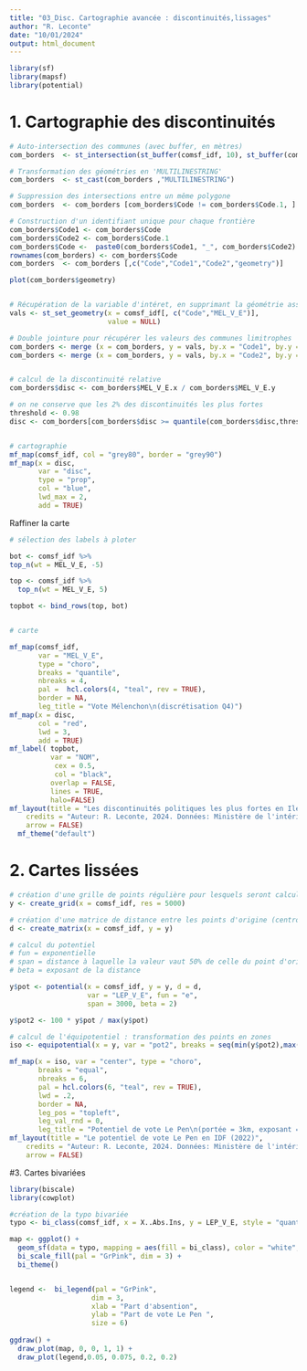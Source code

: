 ---
title: "03_Disc. Cartographie avancée : discontinuités,lissages"
author: "R. Leconte"
date: "10/01/2024"
output: html_document
---
```{r pkg}
library(sf)
library(mapsf)
library(potential)

```

# 1. Cartographie des discontinuités
```{r disc}
# Auto-intersection des communes (avec buffer, en mètres)
com_borders  <- st_intersection(st_buffer(comsf_idf, 10), st_buffer(comsf_idf, 10)) 

# Transformation des géométries en 'MULTILINESTRING'
com_borders  <- st_cast(com_borders ,"MULTILINESTRING")

# Suppression des intersections entre un même polygone
com_borders  <- com_borders [com_borders$Code != com_borders$Code.1, ] 

# Construction d'un identifiant unique pour chaque frontière
com_borders$Code1 <- com_borders$Code
com_borders$Code2 <- com_borders$Code.1
com_borders$Code <-  paste0(com_borders$Code1, "_", com_borders$Code2)
rownames(com_borders) <- com_borders$Code
com_borders  <- com_borders [,c("Code","Code1","Code2","geometry")]

plot(com_borders$geometry)


# Récupération de la variable d'intéret, en supprimant la géométrie associée
vals <- st_set_geometry(x = comsf_idf[, c("Code","MEL_V_E")], 
                        value = NULL)

# Double jointure pour récupérer les valeurs des communes limitrophes
com_borders <- merge (x = com_borders, y = vals, by.x = "Code1", by.y = "Code", all.x = T)
com_borders <- merge (x = com_borders, y = vals, by.x = "Code2", by.y = "Code", all.x = T)


# calcul de la discontinuité relative
com_borders$disc <- com_borders$MEL_V_E.x / com_borders$MEL_V_E.y

# on ne conserve que les 2% des discontinuités les plus fortes
threshold <- 0.98
disc <- com_borders[com_borders$disc >= quantile(com_borders$disc,threshold),]


# cartographie
mf_map(comsf_idf, col = "grey80", border = "grey90")
mf_map(x = disc,
       var = "disc",
       type = "prop",
       col = "blue",
       lwd_max = 2,
       add = TRUE)

```


Raffiner la carte

```{r cartopretty}

# sélection des labels à ploter

bot <- comsf_idf %>% 
top_n(wt = MEL_V_E, -5)

top <- comsf_idf %>% 
  top_n(wt = MEL_V_E, 5)

topbot <- bind_rows(top, bot)


# carte

mf_map(comsf_idf, 
       var = "MEL_V_E", 
       type = "choro", 
       breaks = "quantile",
       nbreaks = 4,
       pal =  hcl.colors(4, "teal", rev = TRUE), 
       border = NA, 
       leg_title = "Vote Mélenchon\n(discrétisation Q4)")
mf_map(x = disc,
       col = "red",
       lwd = 3,
       add = TRUE)
mf_label( topbot, 
          var = "NOM",
           cex = 0.5,
           col = "black",
          overlap = FALSE,
          lines = TRUE,
          halo=FALSE)
mf_layout(title = "Les discontinuités politiques les plus fortes en Ile de France (2022)",
    credits = "Auteur: R. Leconte, 2024. Données: Ministère de l'intérieur, 2022",
    arrow = FALSE)
  mf_theme("default")

```


# 2. Cartes lissées


```{r pot}


# création d'une grille de points régulière pour lesquels seront calculées les valeurs de la variable
y <- create_grid(x = comsf_idf, res = 5000)

# création d'une matrice de distance entre les points d'origine (centroides des communes), et les points de la grille
d <- create_matrix(x = comsf_idf, y = y)

# calcul du potentiel
# fun = exponentielle
# span = distance à laquelle la valeur vaut 50% de celle du point d'origine
# beta = exposant de la distance 

y$pot <- potential(x = comsf_idf, y = y, d = d,
                   var = "LEP_V_E", fun = "e",
                   span = 3000, beta = 2)

y$pot2 <- 100 * y$pot / max(y$pot)

# calcul de l'équipotentiel : transformation des points en zones
iso <- equipotential(x = y, var = "pot2", breaks = seq(min(y$pot2),max(y$pot2), 1), mask = comsf_idf)

mf_map(x = iso, var = "center", type = "choro", 
       breaks = "equal", 
       nbreaks = 6,
       pal = hcl.colors(6, "teal", rev = TRUE),
       lwd = .2,
       border = NA, 
       leg_pos = "topleft",
       leg_val_rnd = 0,
       leg_title = "Potentiel de vote Le Pen\n(portée = 3km, exposant = 2) ")
mf_layout(title = "Le potentiel de vote Le Pen en IDF (2022)",
    credits = "Auteur: R. Leconte, 2024. Données: Ministère de l'intérieur, 2022",
    arrow = FALSE)

```


#3. Cartes bivariées

```{r bivar}

library(biscale)
library(cowplot)

#création de la typo bivariée
typo <- bi_class(comsf_idf, x = X..Abs.Ins, y = LEP_V_E, style = "quantile", dim = 3)

map <- ggplot() +
  geom_sf(data = typo, mapping = aes(fill = bi_class), color = "white", size = 0.05, show.legend = FALSE) +
  bi_scale_fill(pal = "GrPink", dim = 3) +
  bi_theme()


legend <-  bi_legend(pal = "GrPink",
                    dim = 3,
                    xlab = "Part d'absention",
                    ylab = "Part de vote Le Pen ",
                    size = 6)
  
ggdraw() +
  draw_plot(map, 0, 0, 1, 1) +
  draw_plot(legend,0.05, 0.075, 0.2, 0.2)

```



